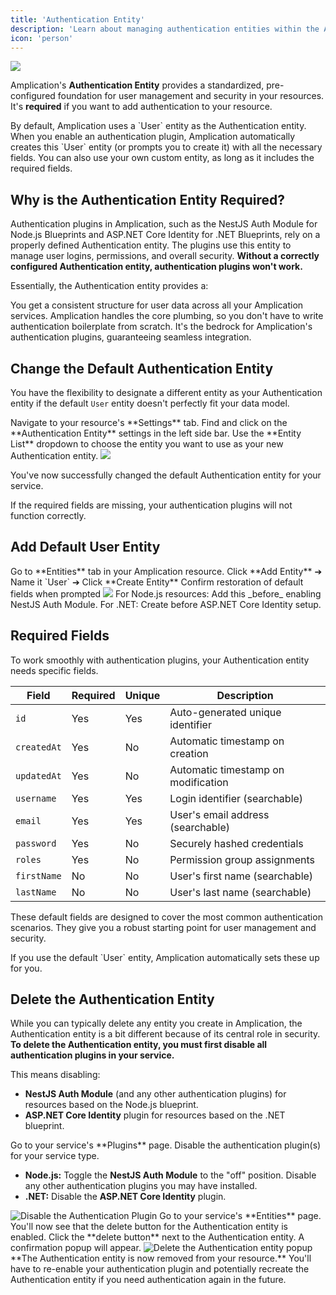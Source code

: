 ```yaml
---
title: 'Authentication Entity'
description: 'Learn about managing authentication entities within the Amplication platform.'
icon: 'person'
---
```


<Frame>
    <img src="/images/day-one/user-entity.png" />
</Frame>

Amplication's **Authentication Entity** provides a standardized, pre-configured foundation for user management and security in your resources.
It's **required** if you want to add authentication to your resource.

<Note>
By default, Amplication uses a `User` entity as the Authentication entity.
When you enable an authentication plugin, Amplication automatically creates this `User` entity (or prompts you to create it) with all the necessary fields.
You can also use your own custom entity, as long as it includes the required fields.
</Note>

## Why is the Authentication Entity Required?

Authentication plugins in Amplication, such as the NestJS Auth Module for Node.js Blueprints and ASP.NET Core Identity for .NET Blueprints, rely on a properly defined Authentication entity.
The plugins use this entity to manage user logins, permissions, and overall security.
**Without a correctly configured Authentication entity, authentication plugins won't work.**

Essentially, the Authentication entity provides a:

<CardGroup cols={3}>
  <Card title="Standardized User Model" icon="table">
    You get a consistent structure for user data across all your Amplication services.
  </Card>
  <Card title="Simplified Setup" icon="gears">
    Amplication handles the core plumbing, so you don't have to write authentication boilerplate from scratch.
  </Card>
  <Card title="Plugin Compatibility" icon="puzzle-piece">
    It's the bedrock for Amplication's authentication plugins, guaranteeing seamless integration.
  </Card>
</CardGroup>

## Change the Default Authentication Entity

You have the flexibility to designate a different entity as your Authentication entity if the default `User` entity doesn't perfectly fit your data model.

<Steps>
<Step title="Go to Resource Settings">
Navigate to your resource's **Settings** tab.
</Step>

<Step title="Access Authentication Entity Settings">
Find and click on the **Authentication Entity** settings in the left side bar.
</Step>

<Step title="Select New Entity">
Use the **Entity List** dropdown to choose the entity you want to use as your new Authentication entity.

<Frame>
  <img src="/images/day-one/change-authentication-entity.png" />
</Frame>
</Step>
</Steps>

You've now successfully changed the default Authentication entity for your service.

<Note>
If the required fields are missing, your authentication plugins will not function correctly.
</Note>

## Add Default User Entity

<Steps>
<Step title="Navigate to Entities">
Go to **Entities** tab in your Amplication resource.
</Step>

<Step title="Create New Entity">
Click **Add Entity** ➔ Name it `User` ➔ Click **Create Entity**
</Step>

<Step title="Restore Default Fields">
Confirm restoration of default fields when prompted

<Frame>
  <img src="/images/day-one/restore-user-entity.png" />
</Frame>

<Note>
For Node.js resources: Add this _before_ enabling NestJS Auth Module.
For .NET: Create before ASP.NET Core Identity setup.
</Note>

</Step>
</Steps>

## Required Fields

To work smoothly with authentication plugins, your Authentication entity needs specific fields.

| Field         | Required | Unique | Description                          |
|---------------|----------|--------|--------------------------------------|
| `id`          | Yes      | Yes    | Auto-generated unique identifier     |
| `createdAt`   | Yes      | No     | Automatic timestamp on creation      |
| `updatedAt`   | Yes      | No     | Automatic timestamp on modification  |
| `username`    | Yes      | Yes    | Login identifier (searchable)        |
| `email`       | Yes      | Yes    | User's email address (searchable)    |
| `password`    | Yes      | No     | Securely hashed credentials          |
| `roles`       | Yes      | No     | Permission group assignments         |
| `firstName`   | No       | No     | User's first name (searchable)       |
| `lastName`    | No       | No     | User's last name (searchable)        |

These default fields are designed to cover the most common authentication scenarios.
They give you a robust starting point for user management and security.

<Note>
If you use the default `User` entity, Amplication automatically sets these up for you.
</Note>

## Delete the Authentication Entity

While you can typically delete any entity you create in Amplication, the Authentication entity is a bit different because of its central role in security.
**To delete the Authentication entity, you must first disable all authentication plugins in your service.**

This means disabling:

* **NestJS Auth Module** (and any other authentication plugins) for resources based on the Node.js blueprint.
* **ASP.NET Core Identity** plugin for resources based on the .NET blueprint.

<Steps>
<Step title="Disable Authentication Plugin">
Go to your service's **Plugins** page. Disable the authentication plugin(s) for your service type.

   *   **Node.js:** Toggle the **NestJS Auth Module** to the "off" position. Disable any other authentication plugins you may have installed.
   *   **.NET:** Disable the **ASP.NET Core Identity** plugin.

<Frame>
  <img src="/images/day-one/disable-auth-plugin.png" alt="Disable the Authentication Plugin" />
</Frame>
</Step>

<Step title="Navigate to Entities">
Go to your service's **Entities** page.
</Step>

<Step title="Delete Entity">
You'll now see that the delete button for the Authentication entity is enabled. Click the **delete button** next to the Authentication entity. A confirmation popup will appear.

<Frame>
  <img src="/images/day-one/confirm-delete-user-entity.png" alt="Delete the Authentication entity popup" />
</Frame>
</Step>
</Steps>

<Check>
**The Authentication entity is now removed from your resource.**
You'll have to re-enable your authentication plugin and potentially recreate the Authentication entity if you need authentication again in the future.
</Check>